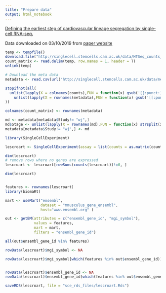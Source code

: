 ```yaml
---
title: "Prepare data"
output: html_notebook
---
```



[Defining the earliest step of cardiovascular lineage segregation by single-cell RNA-seq.
](https://www.ncbi.nlm.nih.gov/pubmed/29371425)


Data downloaded on 03/10/2019 from
[paper website](http://singlecell.stemcells.cam.ac.uk/mesp1#data)



```r
temp <- tempfile()
download.file("http://singlecell.stemcells.cam.ac.uk/data/HTSeq_counts_genesonly_combined.txt",temp)
count_matrix <- read.delim(temp, row.names = 1, header = T)
unlink(temp)

# Download the meta data
metadata <- read.csv(url("http://singlecell.stemcells.cam.ac.uk/data/metadata_combined.txt"), sep="",row.names = 1)

stopifnot(all(
  unlist(lapply(X = colnames(counts),FUN = function(x) gsub('[[:punct:] ]+','',x))) == 
    unlist(lapply(X = rownames(metadata),FUN = function(x) gsub('[[:punct:] ]+','',x)))
))

colnames(count_matrix) <- rownames(metadata)

md <- metadata[metadata$Study!= "wj",]
md$Stage <- unlist(lapply(X = rownames(md),FUN = function(x) strsplit(x,split = "_",fixed = T)[[1]][1]))
metadata[metadata$Study!= "wj",] <- md

library(SingleCellExperiment)

lescroart <- SingleCellExperiment(assay = list(counts = as.matrix(count_matrix)), colData = metadata)

dim(lescroart)
# remove rows where no genes are expressed
lescroart <- lescroart[rowSums(counts(lescroart))!=0, ]

dim(lescroart)


features <- rownames(lescroart)
library(biomaRt)

mart <- useMart("ensembl", 
                dataset = "mmusculus_gene_ensembl", 
                host="www.ensembl.org" )

out <- getBM(attributes = c("ensembl_gene_id", "mgi_symbol"), 
             values = features, 
             mart = mart,
             filters = "ensembl_gene_id")

all(out$ensembl_gene_id %in% features)

rowData(lescroart)$mgi_symbol <- NA

rowData(lescroart)$mgi_symbol[which(features %in% out$ensembl_gene_id)] <- out$mgi_symbol


rowData(lescroart)$ensembl_gene_id <- NA
rowData(lescroart)$ensembl_gene_id[which(features %in% out$ensembl_gene_id)] <- out$ensembl_gene_id

saveRDS(lescroart, file = "sce_rds_files/lescroart.Rds")
```
